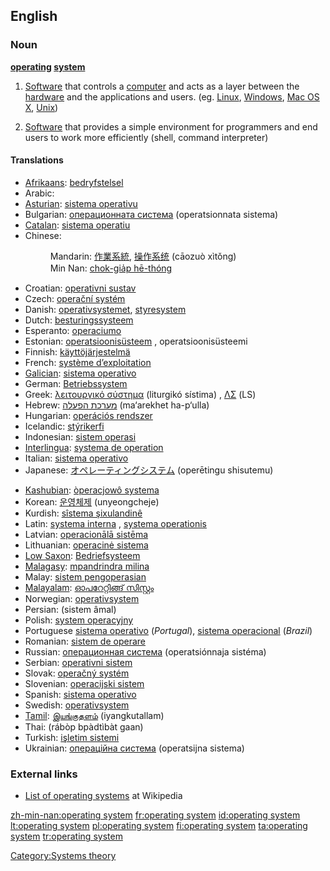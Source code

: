 ==English==

{{wikipedia}}

===Noun===
'''[[operating]] [[system]]'''

# {{software}} [[Software]] that controls a [[computer]] and acts as a layer between the [[hardware]] and the applications and users. (eg. [[Linux]], [[Windows]], [[Mac OS X]], [[Unix]])
# {{software}} [[Software]] that provides a simple environment for programmers and end users to work more efficiently (shell, command interpreter)

====Translations====
{{top}}
* [[Afrikaans]]: [[bedryfstelsel]]
* Arabic: {{ARchar|[[نظام تشغيل]]}} {{IPAchar|(niʐám tašğíl)}} {{m}}
* [[Asturian]]: [[sistema operativu]] {{m}}
* Bulgarian: [[операционната система]] (operatsionnata sistema) {{f}}
* [[Catalan]]: [[sistema operatiu]] {{m}}
* Chinese:
*: Mandarin: [[作業系統]], [[操作系统]] (cāozuò xìtǒng)
*: Min Nan: [[chok-gia̍p hē-thóng]]
* Croatian: [[operativni sustav]] {{m}}
* Czech: [[operační systém]] {{m}}
* Danish: [[operativsystemet]], [[styresystem]]
* Dutch: [[besturingssysteem]] {{n}}
* Esperanto: [[operaciumo]]
* Estonian: [[operatsioonisüsteem]] {{s}}, operatsioonisüsteemi {{p}}
* Finnish: [[käyttöjärjestelmä]]
* French: [[système d’exploitation]] {{m}}
* [[Galician]]: [[sistema operativo]] {{m}}
* German: [[Betriebssystem]] {{n}}
* Greek: [[λειτουργικό σύστημα]] (liturgikó sístima) {{n}}, [[ΛΣ]] (LS)
* Hebrew: [[מערכת הפעלה]] (ma‘arekhet ha-p‘ulla)
* Hungarian: [[operációs rendszer]]
* Icelandic: [[stýrikerfi]]
* Indonesian: [[sistem operasi]]
* [[Interlingua]]: [[systema de operation]]
* Italian: [[sistema operativo]] {{m}}
* Japanese: [[オペレーティングシステム]] (operētingu shisutemu)
{{mid}}
* [[Kashubian]]: [[òperacjowô systema]]
* Korean: [[운영체제]] (unyeongcheje)
* Kurdish: [[sîstema şixulandinê]]
* Latin: [[systema interna]] {{f}}, [[systema operationis]] {{f}}
* Latvian: [[operacionālā sistēma]]
* Lithuanian: [[operacinė sistema]]
* [[Low Saxon]]: [[Bedriefsysteem]]
* [[Malagasy]]: [[mpandrindra milina]]
* Malay: [[sistem pengoperasian]]
* [[Malayalam]]: [[ഓപറേറ്റിങ്ങ് സിസ്റ്റം]]
* Norwegian: [[operativsystem]]
* Persian: {{FAchar|[[سیستم عامل]]}} (sistem âmal)
* Polish: [[system operacyjny]] {{m}}
* Portuguese [[sistema operativo]] {{m}} (''Portugal''), [[sistema operacional]] {{m}} (''Brazil'')
* Romanian: [[sistem de operare]] {{n}}
* Russian: [[операционная система]] (operatsiónnaja sistéma) {{f}}
* Serbian: [[operativni sistem]]
* Slovak: [[operačný systém]] {{m}}
* Slovenian: [[operacijski sistem]]
* Spanish: [[sistema operativo]] {{m}}
* Swedish: [[operativsystem]]
* [[Tamil]]: [[இயங்குதளம்]] (iyangkutallam)
* Thai: {{THchar|[[ระบบปฏิบัติการ]]}} (rábòp bpàdtìbàt gaan)
* Turkish: [[işletim sistemi]]
* Ukrainian: [[операційна система]] (operatsijna sistema) {{f}}
{{bottom}}

===External links===
* [[w:List of operating systems|List of operating systems]] at Wikipedia

[[Category:Systems theory]]

[[zh-min-nan:operating system]]
[[fr:operating system]]
[[id:operating system]]
[[lt:operating system]]
[[pl:operating system]]
[[fi:operating system]]
[[ta:operating system]]
[[tr:operating system]]
